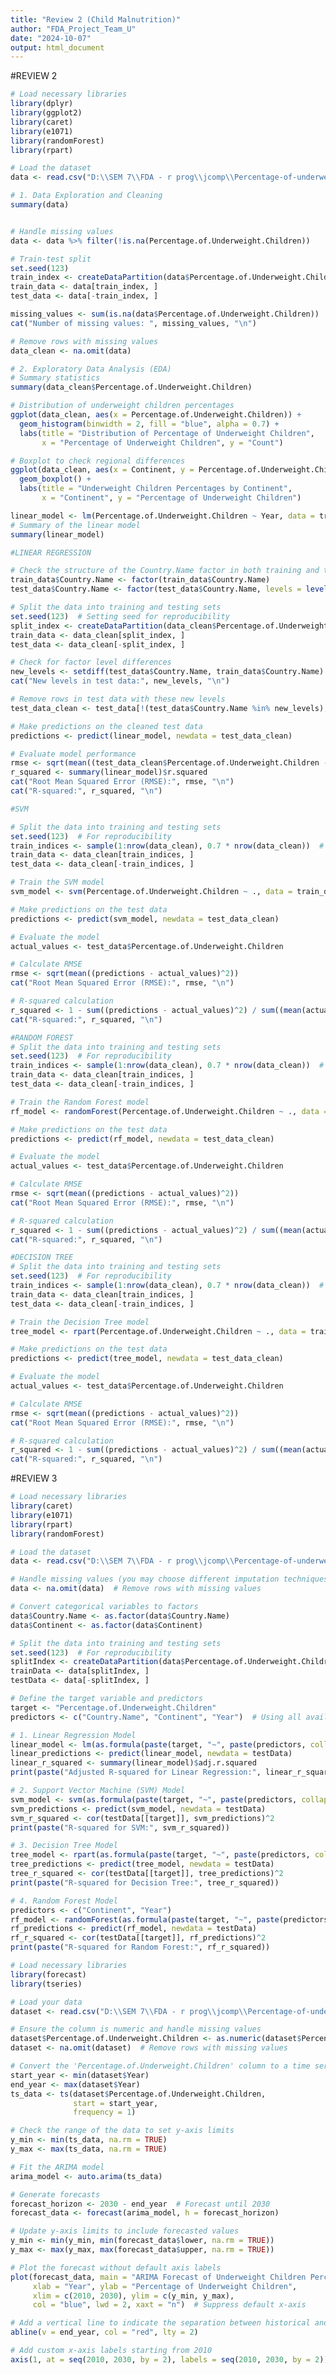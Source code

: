 ---
title: "Review 2 (Child Malnutrition)"
author: "FDA_Project_Team_U"
date: "2024-10-07"
output: html_document
---

#REVIEW 2

```{r}
# Load necessary libraries
library(dplyr)
library(ggplot2)
library(caret)
library(e1071)
library(randomForest)
library(rpart)

# Load the dataset
data <- read.csv("D:\\SEM 7\\FDA - r prog\\jcomp\\Percentage-of-underweight-children-data-modified.csv")

# 1. Data Exploration and Cleaning
summary(data)


# Handle missing values
data <- data %>% filter(!is.na(Percentage.of.Underweight.Children))

# Train-test split
set.seed(123)
train_index <- createDataPartition(data$Percentage.of.Underweight.Children, p = 0.8, list = FALSE)
train_data <- data[train_index, ]
test_data <- data[-train_index, ]

missing_values <- sum(is.na(data$Percentage.of.Underweight.Children))
cat("Number of missing values: ", missing_values, "\n")

# Remove rows with missing values
data_clean <- na.omit(data)

# 2. Exploratory Data Analysis (EDA)
# Summary statistics
summary(data_clean$Percentage.of.Underweight.Children)

# Distribution of underweight children percentages
ggplot(data_clean, aes(x = Percentage.of.Underweight.Children)) +
  geom_histogram(binwidth = 2, fill = "blue", alpha = 0.7) +
  labs(title = "Distribution of Percentage of Underweight Children",
       x = "Percentage of Underweight Children", y = "Count")

# Boxplot to check regional differences
ggplot(data_clean, aes(x = Continent, y = Percentage.of.Underweight.Children, fill = Continent)) +
  geom_boxplot() +
  labs(title = "Underweight Children Percentages by Continent",
       x = "Continent", y = "Percentage of Underweight Children")


```




```{r}
linear_model <- lm(Percentage.of.Underweight.Children ~ Year, data = train_data)
# Summary of the linear model
summary(linear_model)
```

```{r}
#LINEAR REGRESSION

# Check the structure of the Country.Name factor in both training and testing datasets
train_data$Country.Name <- factor(train_data$Country.Name)
test_data$Country.Name <- factor(test_data$Country.Name, levels = levels(train_data$Country.Name))

# Split the data into training and testing sets
set.seed(123)  # Setting seed for reproducibility
split_index <- createDataPartition(data_clean$Percentage.of.Underweight.Children, p = 0.7, list = FALSE)
train_data <- data_clean[split_index, ]
test_data <- data_clean[-split_index, ]

# Check for factor level differences
new_levels <- setdiff(test_data$Country.Name, train_data$Country.Name)
cat("New levels in test data:", new_levels, "\n")

# Remove rows in test data with these new levels
test_data_clean <- test_data[!(test_data$Country.Name %in% new_levels), ]

# Make predictions on the cleaned test data
predictions <- predict(linear_model, newdata = test_data_clean)

# Evaluate model performance
rmse <- sqrt(mean((test_data_clean$Percentage.of.Underweight.Children - predictions)^2))
r_squared <- summary(linear_model)$r.squared
cat("Root Mean Squared Error (RMSE):", rmse, "\n")
cat("R-squared:", r_squared, "\n")
```

```{r}
#SVM

# Split the data into training and testing sets
set.seed(123)  # For reproducibility
train_indices <- sample(1:nrow(data_clean), 0.7 * nrow(data_clean))  # 70% training data
train_data <- data_clean[train_indices, ]
test_data <- data_clean[-train_indices, ]

# Train the SVM model
svm_model <- svm(Percentage.of.Underweight.Children ~ ., data = train_data)

# Make predictions on the test data
predictions <- predict(svm_model, newdata = test_data_clean)

# Evaluate the model
actual_values <- test_data$Percentage.of.Underweight.Children

# Calculate RMSE
rmse <- sqrt(mean((predictions - actual_values)^2))
cat("Root Mean Squared Error (RMSE):", rmse, "\n")

# R-squared calculation
r_squared <- 1 - sum((predictions - actual_values)^2) / sum((mean(actual_values) - actual_values)^2)
cat("R-squared:", r_squared, "\n")


```

```{r}
#RANDOM FOREST
# Split the data into training and testing sets
set.seed(123)  # For reproducibility
train_indices <- sample(1:nrow(data_clean), 0.7 * nrow(data_clean))  # 70% training data
train_data <- data_clean[train_indices, ]
test_data <- data_clean[-train_indices, ]

# Train the Random Forest model
rf_model <- randomForest(Percentage.of.Underweight.Children ~ ., data = train_data)

# Make predictions on the test data
predictions <- predict(rf_model, newdata = test_data_clean)

# Evaluate the model
actual_values <- test_data$Percentage.of.Underweight.Children

# Calculate RMSE
rmse <- sqrt(mean((predictions - actual_values)^2))
cat("Root Mean Squared Error (RMSE):", rmse, "\n")

# R-squared calculation
r_squared <- 1 - sum((predictions - actual_values)^2) / sum((mean(actual_values) - actual_values)^2)
cat("R-squared:", r_squared, "\n")
```

```{r}
#DECISION TREE
# Split the data into training and testing sets
set.seed(123)  # For reproducibility
train_indices <- sample(1:nrow(data_clean), 0.7 * nrow(data_clean))  # 70% training data
train_data <- data_clean[train_indices, ]
test_data <- data_clean[-train_indices, ]

# Train the Decision Tree model
tree_model <- rpart(Percentage.of.Underweight.Children ~ ., data = train_data, method = "anova")

# Make predictions on the test data
predictions <- predict(tree_model, newdata = test_data_clean)

# Evaluate the model
actual_values <- test_data$Percentage.of.Underweight.Children

# Calculate RMSE
rmse <- sqrt(mean((predictions - actual_values)^2))
cat("Root Mean Squared Error (RMSE):", rmse, "\n")

# R-squared calculation
r_squared <- 1 - sum((predictions - actual_values)^2) / sum((mean(actual_values) - actual_values)^2)
cat("R-squared:", r_squared, "\n")

```

#REVIEW 3
```{r}

# Load necessary libraries
library(caret)
library(e1071)
library(rpart)
library(randomForest)

# Load the dataset
data <- read.csv("D:\\SEM 7\\FDA - r prog\\jcomp\\Percentage-of-underweight-children-data-modified.csv")

# Handle missing values (you may choose different imputation techniques as needed)
data <- na.omit(data)  # Remove rows with missing values

# Convert categorical variables to factors
data$Country.Name <- as.factor(data$Country.Name)
data$Continent <- as.factor(data$Continent)

# Split the data into training and testing sets
set.seed(123)  # For reproducibility
splitIndex <- createDataPartition(data$Percentage.of.Underweight.Children, p = 0.8, list = FALSE)
trainData <- data[splitIndex, ]
testData <- data[-splitIndex, ]

# Define the target variable and predictors
target <- "Percentage.of.Underweight.Children"
predictors <- c("Country.Name", "Continent", "Year")  # Using all available features

# 1. Linear Regression Model
linear_model <- lm(as.formula(paste(target, "~", paste(predictors, collapse = "+"))), data = trainData)
linear_predictions <- predict(linear_model, newdata = testData)
linear_r_squared <- summary(linear_model)$adj.r.squared
print(paste("Adjusted R-squared for Linear Regression:", linear_r_squared))

# 2. Support Vector Machine (SVM) Model
svm_model <- svm(as.formula(paste(target, "~", paste(predictors, collapse = "+"))), data = trainData)
svm_predictions <- predict(svm_model, newdata = testData)
svm_r_squared <- cor(testData[[target]], svm_predictions)^2
print(paste("R-squared for SVM:", svm_r_squared))

# 3. Decision Tree Model
tree_model <- rpart(as.formula(paste(target, "~", paste(predictors, collapse = "+"))), data = trainData)
tree_predictions <- predict(tree_model, newdata = testData)
tree_r_squared <- cor(testData[[target]], tree_predictions)^2
print(paste("R-squared for Decision Tree:", tree_r_squared))

# 4. Random Forest Model
predictors <- c("Continent", "Year")
rf_model <- randomForest(as.formula(paste(target, "~", paste(predictors, collapse = "+"))), data = trainData)
rf_predictions <- predict(rf_model, newdata = testData)
rf_r_squared <- cor(testData[[target]], rf_predictions)^2
print(paste("R-squared for Random Forest:", rf_r_squared))
```


```{r}
# Load necessary libraries
library(forecast)
library(tseries)

# Load your data
dataset <- read.csv("D:\\SEM 7\\FDA - r prog\\jcomp\\Percentage-of-underweight-children-data-modified.csv")

# Ensure the column is numeric and handle missing values
dataset$Percentage.of.Underweight.Children <- as.numeric(dataset$Percentage.of.Underweight.Children)
dataset <- na.omit(dataset)  # Remove rows with missing values

# Convert the 'Percentage.of.Underweight.Children' column to a time series
start_year <- min(dataset$Year)
end_year <- max(dataset$Year)
ts_data <- ts(dataset$Percentage.of.Underweight.Children, 
              start = start_year, 
              frequency = 1)

# Check the range of the data to set y-axis limits
y_min <- min(ts_data, na.rm = TRUE)
y_max <- max(ts_data, na.rm = TRUE)

# Fit the ARIMA model
arima_model <- auto.arima(ts_data)

# Generate forecasts
forecast_horizon <- 2030 - end_year  # Forecast until 2030
forecast_data <- forecast(arima_model, h = forecast_horizon)

# Update y-axis limits to include forecasted values
y_min <- min(y_min, min(forecast_data$lower, na.rm = TRUE))
y_max <- max(y_max, max(forecast_data$upper, na.rm = TRUE))

# Plot the forecast without default axis labels
plot(forecast_data, main = "ARIMA Forecast of Underweight Children Percentage",
     xlab = "Year", ylab = "Percentage of Underweight Children", 
     xlim = c(2010, 2030), ylim = c(y_min, y_max), 
     col = "blue", lwd = 2, xaxt = "n")  # Suppress default x-axis

# Add a vertical line to indicate the separation between historical and forecasted data
abline(v = end_year, col = "red", lty = 2)

# Add custom x-axis labels starting from 2010
axis(1, at = seq(2010, 2030, by = 2), labels = seq(2010, 2030, by = 2))


```

